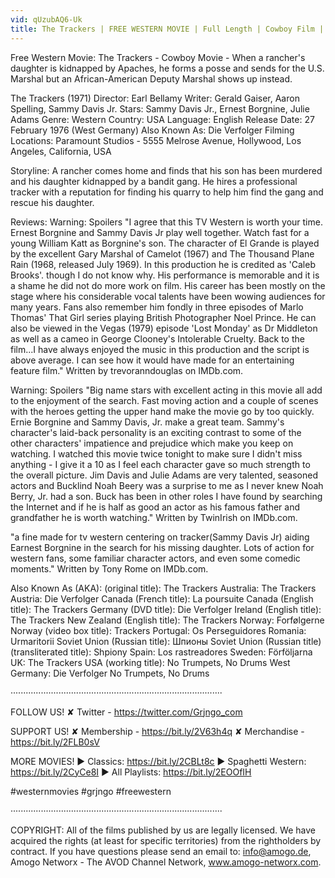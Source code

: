 ```yaml
---
vid: qUzubAQ6-Uk
title: The Trackers | FREE WESTERN MOVIE | Full Length | Cowboy Film | Ernest Borgnine | Free Movies
---
```


Free Western Movie: The Trackers - Cowboy Movie - When a rancher's daughter is kidnapped by Apaches, he forms a posse and sends for the U.S. Marshal but an African-American Deputy Marshal shows up instead. 

The Trackers (1971)
Director: Earl Bellamy
Writer: Gerald Gaiser, Aaron Spelling, Sammy Davis Jr.
Stars: Sammy Davis Jr., Ernest Borgnine, Julie Adams 
Genre: Western 
Country: USA
Language: English
Release Date: 27 February 1976 (West Germany) 
Also Known As: Die Verfolger 
Filming Locations: Paramount Studios - 5555 Melrose Avenue, Hollywood, Los Angeles, California, USA 

Storyline:
A rancher comes home and finds that his son has been murdered and his daughter kidnapped by a bandit gang. He hires a professional tracker with a reputation for finding his quarry to help him find the gang and rescue his daughter. 

Reviews:
Warning: Spoilers
"I agree that this TV Western is worth your time. Ernest Borgnine and Sammy Davis Jr play well together. Watch fast for a young William Katt as Borgnine's son. The character of El Grande is played by the excellent Gary Marshal of Camelot (1967) and The Thousand Plane Rain (1968, released July 1969). In this production he is credited as 'Caleb Brooks'. though I do not know why. His performance is memorable and it is a shame he did not do more work on film. His career has been mostly on the stage where his considerable vocal talents have been wowing audiences for many years. Fans also remember him fondly in three episodes of Marlo Thomas' That Girl series playing British Photographer Noel Prince. He can also be viewed in the Vegas (1979) episode 'Lost Monday' as Dr Middleton as well as a cameo in George Clooney's Intolerable Cruelty. Back to the film...I have always enjoyed the music in this production and the script is above average. I can see how it would have made for an entertaining feature film." Written by trevoranndouglas on IMDb.com.

Warning: Spoilers
"Big name stars with excellent acting in this movie all add to the enjoyment of the search. Fast moving action and a couple of scenes with the heroes getting the upper hand make the movie go by too quickly. Ernie Borgnine and Sammy Davis, Jr. make a great team. Sammy's character's laid-back personality is an exciting contrast to some of the other characters' impatience and prejudice which make you keep on watching. I watched this movie twice tonight to make sure I didn't miss anything - I give it a 10 as I feel each character gave so much strength to the overall picture. Jim Davis and Julie Adams are very talented, seasoned actors and Bucklind Noah Beery was a surprise to me as I never knew Noah Berry, Jr. had a son. Buck has been in other roles I have found by searching the Internet and if he is half as good an actor as his famous father and grandfather he is worth watching." Written by TwinIrish on IMDb.com.

"a fine made for tv western centering on tracker(Sammy Davis Jr) aiding Earnest Borgnine in the search for his missing daughter. Lots of action for western fans, some familiar character actors, and even some comedic moments." Written by Tony Rome on IMDb.com.

Also Known As (AKA):
(original title): The Trackers
Australia: The Trackers
Austria: Die Verfolger
Canada (French title): La poursuite
Canada (English title): The Trackers
Germany (DVD title): Die Verfolger
Ireland (English title): The Trackers
New Zealand (English title): The Trackers
Norway: Forfølgerne
Norway (video box title): Trackers
Portugal: Os Perseguidores
Romania: Urmaritorii
Soviet Union (Russian title): Шпионы
Soviet Union (Russian title) (transliterated title): Shpiony
Spain: Los rastreadores
Sweden: Förföljarna
UK: The Trackers
USA (working title): No Trumpets, No Drums
West Germany: Die Verfolger
 No Trumpets, No Drums

····················································································

FOLLOW US!
✘ Twitter - https://twitter.com/Grjngo_com

SUPPORT US!
✘ Membership - https://bit.ly/2V63h4q
✘ Merchandise - https://bit.ly/2FLB0sV

MORE MOVIES! 
► Classics: https://bit.ly/2CBLt8c 
► Spaghetti Western: https://bit.ly/2CyCe8I 
► All Playlists: https://bit.ly/2EOOfIH 

#westernmovies #grjngo #freewestern

····················································································

COPYRIGHT: All of the films published by us are legally licensed. We have acquired the rights (at least for specific territories) from the rightholders by contract. If you have questions please send an email to: info@amogo.de, Amogo Networx - The AVOD Channel Network, www.amogo-networx.com.